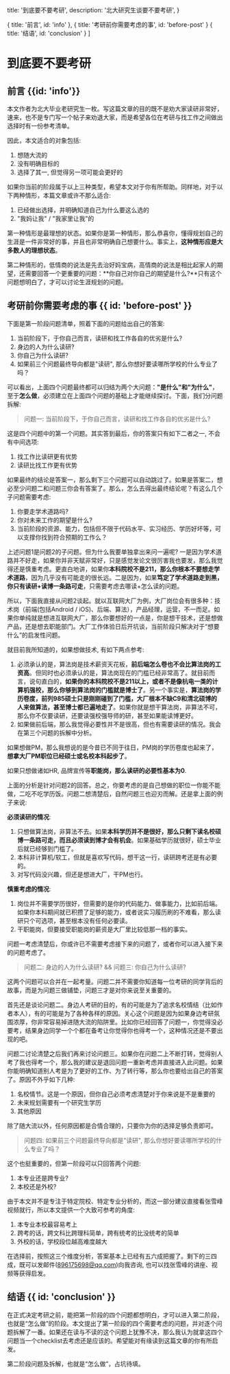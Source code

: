   title: '到底要不要考研',
  description: '北大研究生谈要不要考研',
}

  { title: '前言', id: 'info' },
  { title: '考研前你需要考虑的事', id: 'before-post' }
  { title: '结语', id: 'conclusion' }
]

# 到底要不要考研

## 前言 {{id: 'info'}}

本文作者为北大毕业老研究生一枚。写这篇文章的目的既不是劝大家读研非常好，速来，也不是专门写一个帖子来劝退大家，而是希望各位在考研与找工作之间做出选择时有一份参考清单。

因此，本文适合的对象包括:

1. 想随大流的
2. 没有明确目标的
3. 选择了其一, 但觉得另一项可能会更好的

如果你当前的阶段属于以上三种类型，希望本文对于你有所帮助。同样地，对于以下两种情形，本篇文章或许不那么适合:

1. 已经做出选择，并明确知道自己为什么要这么选的
2. "我妈让我" / "我家里让我"的

第一种情形是最理想的状态。如果你是第一种情形，那么恭喜你，懂得规划自己的生涯是一件非常好的事，并且也非常明确自己想要什么。事实上，**这种情形应是大多数人的理想状态**。

第二种情形的，低情商的说法是先去治好妈宝病，高情商的说法是相比起家人的期望，还需要回答一个更重要的问题：**你自己对你自己的期望是什么?**只有这个问题想明白了，才可以讨论生涯规划的问题。

## 考研前你需要考虑的事 {{ id: 'before-post' }}

下面是第一阶段问题清单，照着下面的问题给出自己的答案:

1. 当前阶段下，于你自己而言，读研和找工作各自的优劣是什么?
2. 身边的人为什么读研?
3. 你自己为什么读研?
4. 如果前三个问题最终导向都是"读研", 那么你想好要读哪所学校的什么专业了吗？

可以看出，上面四个问题最终都可以归结为两个大问题：**"是什么"**和**"为什么"**，至于**怎么做**，必须建立在上面四个问题的基础上才能继续探讨。下面，我们分问题拆解:

> 问题一: 当前阶段下，于你自己而言，读研和找工作各自的优劣是什么?

这是四个问题中的第一个问题。其实答到最后，你的答案只有如下二者之一, 不会有中间选项:

1. 找工作比读研更有优势
2. 读研比找工作更有优势

如果最终的结论是答案一，那么剩下三个问题可以自动跳过了。如果是答案二，想必至少问题二和问题三你会有答案了。那么，怎么去得出最终结论呢？有这么几个子问题需要考虑:

1. 你要走学术道路吗?
2. 你对未来工作的期望是什么? 
3. 当前阶段的资源、能力，包括但不限于代码水平、实习经历、学历好坏等，可以支撑你找到符合预期的工作么？

上述问题1是问题2的子问题。但为什么我要单独拿出来问一遍呢? 一是因为学术道路并不好走，如果你并非天赋非常好，只是感觉发论文很厉害我也要发，那么我觉得还是慎重考虑。更直白地讲，如果你**本科院校不是211，那么你根本不要想走学术道路**，因为几乎没有可能走的很长远。二是因为，如果**笃定了学术道路走到黑，你只有读研+读博一条路可走**，只需要考虑去哪读+怎么读的问题。

所以，下面我直接从问题2谈起。就以互联网大厂为例，大厂岗位会有很多种：技术岗（前端(包括Android / iOS)、后端、算法），产品经理，运营，不一而足。如果你单纯就是想进互联网大厂，那么你要想好的一点是，你是想干技术，还是想做产品，还是想去职能部门。大厂工作体验日后开坑谈，当前阶段只解决对于“想要什么”的启发性问题。

就目前我所知道的，如果想做技术, 有如下两点参考:

1. 必须承认的是，算法岗是技术薪资天花板，**前后端怎么卷也不会比算法岗的工资高**。但同时也必须承认的是，算法岗现在的门槛已经非常高了。就目前而言，说句直白的，**如果你的本科院校不是211以上，或者不是像杭电一类的计算机强校，那么你够到算法岗的门槛就是博士了**。另一个事实是，**算法岗的学历卷度，前列985硕士只是刚刚碰到了门槛，大厂根本不缺C9和清北硕博的人来做算法，甚至博士都已遍地走了**。如果你就是想干算法岗，非算法不可，那么你不仅要读研，还要读强校强导师的研，甚至如果能读博更好。
2. 如果做前后端，那么我觉得必要性并不是很高，但也有需要读研的情况。我会在第三个问题的拆解中分析。

如果想做PM，那么我想说的是今昔已不同于往日，PM岗的学历卷度也起来了，**想拿大厂PM职位已经硕士或名校本科起步了**。

如果只想做诸如HR, 品牌宣传等**职能岗，那么读研的必要性基本为0**.

上面的分析是针对问题2的回答。总之，你要考虑的是自己想做的职位一你能不能做，二吃不吃学历饭。问题二想清楚后，自然问题三也迎刃而解。还是拿上面的例子来说:

**必须读研的情况**:

1. 只想做算法岗，非算法不去。如果**本科学历并不是很好，那么只剩下读名校硕博一条路可走，而且必须读到博才会有机会**。如果基础学历就很好，硕士毕业后就已经够到门槛了。
2. 本科非计算机/软工，但就是喜欢写代码，想干这一行，读研跨考还是有必要的。
3. 对写代码没兴趣，但还是想进大厂，干PM也行。

**慎重考虑的情况**:

1. 岗位并不需要学历很好，但需要的是你的代码能力、做事能力，比如前后端。如果你本科期间就已积攒了足够的能力，或者说实习履历刷的不难看，那么读研只个可选项，甚至根本没有任何必要读。
2. 干职能岗，但要接受职能岗的薪资是大厂里比较低那一档的事实。

问题一考虑清楚后，你或许已不需要考虑接下来的问题了，或者你可以进入接下来的问题考虑了。

> 问题二: 身边的人为什么读研? && 问题三: 你自己为什么读研?

这两个问题可以合并在一起考量。问题二并不需要你知道每一位考研的同学背后的故事，而是为问题三做铺垫，问题三才是对你来说至关重要的。

首先还是谈论问题二。身边人考研的目的，有的可能是为了追求名校情结（比如作者本人），有的可能是为了各种各样的原因。关心这个问题是因为如果身边考研氛围浓厚，你非常容易掉进随大流的陷阱里。比如你已经回答了问题一，你觉得没必要考，结果身边同学一个个都在备考让你觉得你也得考一个，这种情况还是不要出现的吧。

问题二讨论清楚之后我们再来讨论问题三。如果你在问题二上不断打转，觉得别人考了我也得考一个，那么我的建议是退回问题一重新考虑并直接进入此问题。如果你能明确知道别人考是为了更好的工作、为了转行等，那么你也要给出自己的答案了。原因不外乎如下几种:

1. 名校情节。这是一个原因，但你自己必须考虑清楚对于你来说是不是重要的
2. 未来规划需要有一个研究生学历
3. 其他原因

除了随大流以外，任何原因都是合情合理的，只要你为你的选择足够负责即可。

> 问题四: 如果前三个问题最终导向都是"读研", 那么你想好要读哪所学校的什么专业了吗？

这个也挺重要的，但第一阶段可以只回答两个问题:

1. 本专业还是跨专业?
2. 本校还是外校?

由于本文并不是专注于特定院校、特定专业分析的，而这一部分建议直接看张雪峰视频就行，所以本文提供一个大致可参考的角度:

1. 本专业本校最容易考上
2. 跨考的话，跨文科比跨理科简单，跨有统考的比没统考的简单
3. 外校的话，学校段位越高难度越大

在选择前，按照这三个维度分析，答案基本上已经有五六成把握了。剩下的三四成，既可以发邮件(896175698@qq.com)向我咨询, 也可以找张雪峰的讲座、视频等获得启发。

## 结语 {{ id: 'conclusion' }}

在正式决定考研之前，能把第一阶段的四个问题都想明白，才可以进入第二阶段，也就是“怎么做”的阶段。本文提出了第一阶段的四个需要考虑的问题，并对逐个问题拆解了一番。如果还在读与不读的这个问题上犹豫不决，那么我认为就拿这四个问题当一个checklist去考虑还是应该的。希望能对有缘读到这篇文章的你有所启发。

第二阶段问题及拆解，也就是“怎么做”，占坑待填。